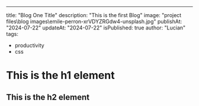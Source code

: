 ---

title: "Blog One Title"
description: "This is the first Blog"
image: "project files\blog images\emile-perron-xrVDYZRGdw4-unsplash.jpg"
publishAt: "2024-07-22"
updateAt: "2024-07-22"
isPublished: true
author: "Lucian"
tags:

- productivity
- css

# This is the h1 element

## This is the h2 element
